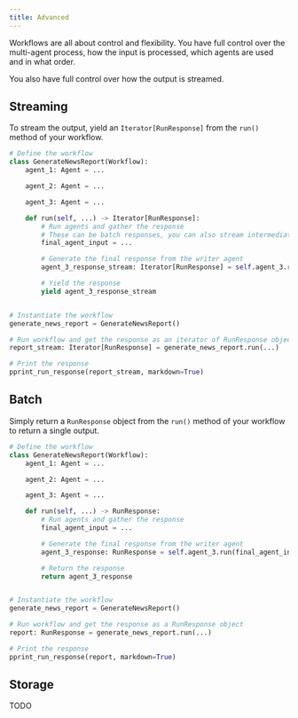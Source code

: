 ```yaml
---
title: Advanced
---
```


Workflows are all about control and flexibility. You have full control over the multi-agent process, how the input is processed, which agents are used and in what order.

You also have full control over how the output is streamed.

## Streaming

To stream the output, yield an `Iterator[RunResponse]` from the `run()` method of your workflow.

```python news_report_generator.py
# Define the workflow
class GenerateNewsReport(Workflow):
    agent_1: Agent = ...

    agent_2: Agent = ...

    agent_3: Agent = ...

    def run(self, ...) -> Iterator[RunResponse]:
        # Run agents and gather the response
        # These can be batch responses, you can also stream intermediate results if you want
        final_agent_input = ...

        # Generate the final response from the writer agent
        agent_3_response_stream: Iterator[RunResponse] = self.agent_3.run(final_agent_input, stream=True)

        # Yield the response
        yield agent_3_response_stream


# Instantiate the workflow
generate_news_report = GenerateNewsReport()

# Run workflow and get the response as an iterator of RunResponse objects
report_stream: Iterator[RunResponse] = generate_news_report.run(...)

# Print the response
pprint_run_response(report_stream, markdown=True)
```

## Batch

Simply return a `RunResponse` object from the `run()` method of your workflow to return a single output.

```python news_report_generator.py
# Define the workflow
class GenerateNewsReport(Workflow):
    agent_1: Agent = ...

    agent_2: Agent = ...

    agent_3: Agent = ...

    def run(self, ...) -> RunResponse:
        # Run agents and gather the response
        final_agent_input = ...

        # Generate the final response from the writer agent
        agent_3_response: RunResponse = self.agent_3.run(final_agent_input)

        # Return the response
        return agent_3_response


# Instantiate the workflow
generate_news_report = GenerateNewsReport()

# Run workflow and get the response as a RunResponse object
report: RunResponse = generate_news_report.run(...)

# Print the response
pprint_run_response(report, markdown=True)
```

## Storage
TODO